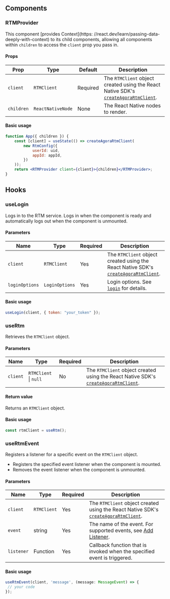 ## Components

### RTMProvider

This component [provides Context](https: //react.dev/learn/passing-data-deeply-with-context) to its child components, allowing all components within `children` to access the `client` prop you pass in.

#### Props

| Prop | Type | Default | Description |
| --- | --- | --- | --- |
| `client` | `RTMClient` | Required | The `RTMClient` object created using the React Native SDK's [`createAgoraRtmClient`](toc-configuration/configuration#createagorartmclient). |
| `children` | `ReactNativeNode` | None | The React Native nodes to render. |

#### Basic usage

```jsx
function App({ children }) {
    const [client] = useState(() => createAgoraRtmClient(
        new RtmConfig({
            userId: uid,
            appId: appId,
        })
    ));
    return <RTMProvider client={client}>{children}</RTMProvider>;
}
```

## Hooks

### useLogin

Logs in to the RTM service. Logs in when the component is ready and automatically logs out when the component is unmounted.

#### Parameters

| Name | Type | Required | Description |
| --- | --- | --- | --- |
| `client` | `RTMClient` | Yes | The `RTMClient` object created using the React Native SDK's [`createAgoraRtmClient`](toc-configuration/configuration#createagorartmclient). |
| `loginOptions` | `LoginOptions` | Yes | Login options. See [`login`](toc-configuration/configuration#login) for details. |

#### Basic usage

```jsx
useLogin(client, { token: "your_token" });
```

### useRtm

Retrieves the `RTMClient` object.

#### Parameters

| Name | Type | Required | Description |
| --- | --- | --- | --- |
| `client` | `RTMClient` \| `null` | No | The `RTMClient` object created using the React Native SDK's [`createAgoraRtmClient`](toc-configuration/configuration#createagorartmclient). |

#### Return value

Returns an `RTMClient` object.

#### Basic usage

```jsx
const rtmClient = useRtm();
```

### useRtmEvent

Registers a listener for a specific event on the `RTMClient` object.

- Registers the specified event listener when the component is mounted.
- Removes the event listener when the component is unmounted.

#### Parameters

| Name | Type | Required | Description |
| --- | --- | --- | --- |
| `client` | `RTMClient` | Yes | The `RTMClient` object created using the React Native SDK's [`createAgoraRtmClient`](toc-configuration/configuration#createagorartmclient). |
| `event` | string | Yes | The name of the event. For supported events, see [Add Listener](toc-configuration/configuration#add-listener). |
| `listener` | Function | Yes | Callback function that is invoked when the specified event is triggered. |

#### Basic usage

```jsx
useRtmEvent(client, 'message', (message: MessageEvent) => {
 // your code
});
```